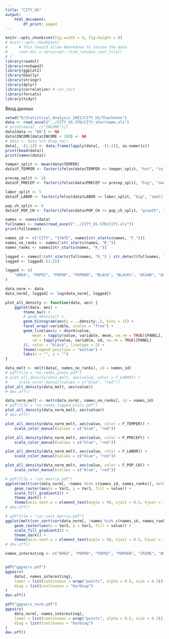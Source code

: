 ```yaml
---
title: "CITY_US"
output:
    html_document:
        df_print: paged
---
```



```r
knitr::opts_chunk$set(fig.width = 8, fig.height = 8)
# knitr::opts_chunk$set(
#     # This should allow Rmarkdown to locate the data
#     root.dir = rprojroot::find_rstudio_root_file()
# )
library(readxl)
library(reshape2)
library(ggplot2)
library(GGally)
library(stringr)
library(dplyr)
library(correlation) # cor_sort
library(forcats)
library(tidyr)
```

Ввод данных
```r
setwd("R/Statistical_Analysis_2022/CITY_US/Tkachenko")
data <- read_excel("../CITY_US.STD/CITY_shortname.xls")
# print(data[, c("INCOME")])
data[data == "NA"] <- NA
data$INCOME[data$INCOME < 100] <- NA
# data <- data %>% drop_na()
data[, -(1:2)] <- data.frame(lapply(data[, -(1:2)], as.numeric))
print(head(data))
print(names(data))
```

```r
temper_split <- mean(data$TEMPER)
data$F_TEMPER <- factor(ifelse(data$TEMPER >= temper_split, "hot", "cold"))

precep_split <- 20
data$F_PRECEP <- factor(ifelse(data$PRECEP >= precep_split, "big", "small"))

labor_split <- 5
data$F_LABOR <- factor(ifelse(data$LABOR >= labor_split, "big", "small"))

pop_ch_split <- 0
data$F_POP_CH <- factor(ifelse(data$POP_CH >= pop_ch_split, "growth", "decrease"))
```

```r

names <- names(data)
fullnames <- names(read_excel("../CITY_US.STD/CITY.xls"))
print(fullnames)

names_id <- c("CITY", "STATE", names[str_starts(names, "F_")])
names_no_ranks <- names[!str_starts(names, "R_")]
names_ranks <- names[str_starts(names, "R_")]
```


<!-- 
c("AREA", "POP92", "POP80", "POP_CH", "POPDEN", 
"OLD", "BLACK", "BLACK%", "ASIAN", "ASIAN%", "HISP", "HISP%", 
  "HH1", "FAMIL1", "DEATH", "CRIME", "SCHOOL", 
"DEGREE", "INCOME", "ASSIST", "POVERT", "OLB_BIL", "OWNER", "RENTER", 
"GROSS", "CONDOM", "TRANSP", "UNEMP", "LABOR", "LAB_F", "MANLAB", 
"TAXE", "TEMPER", "PRECEP") -->

```r
logged <- names[!(str_starts(fullnames, "R_") | str_detect(fullnames, "%|rate"))]
logged <- logged[-(1:2)]

logged <- c(
    "AREA", "POP92", "POP80", "POPDEN", "BLACK", "BLACK%", "ASIAN", "ASIAN%", "HISP", "HISP%", "BORN_F", "LANG", "INCOME", "OLB_BIL", "OWNER", "GROSS", "CONDOM", "TRANSP", "LABOR", "TAXE", "TEMPER", "PRECEP"
)

data_norm <- data
data_norm[, logged] <- log(data_norm[, logged])
```

```r

plot_all_density <- function(data, aes) {
    ggplot(data, aes) +
        theme_bw() +
        # geom_density() +
        geom_histogram(aes(y = ..density..), bins = 15) +
        facet_wrap(~variable, scales = "free") +
        geom_line(aes(y = dnorm(value,
            mean = tapply(value, variable, mean, na.rm = TRUE)[PANEL],
            sd = tapply(value, variable, sd, na.rm = TRUE)[PANEL]
        )), color = "black", linetype = 2) +
        theme(legend.position = "bottom") +
        labs(x = "", y = "")
}

data_melt <- melt(data[, names_no_ranks], id = names_id)
# pdf(file = "no_ranks_plots.pdf")
# plot_all_density(data_melt, aes(value, color = F_LABOR)) +
#     scale_color_manual(values = c("blue", "red"))
plot_all_density(data_melt, aes(value))
# dev.off()
```

<!-- # ```{r pressure, echo=FALSE, fig.cap="A caption", out.width = '100%',  fig.height=100}
# knitr::include_graphics("no_ranks_plots.pdf")
# ``` -->

```r
data_norm_melt <- melt(data_norm[, names_no_ranks], id = names_id)
# pdf(file = "no_ranks_logged_plots.pdf")
plot_all_density(data_norm_melt, aes(value))
# dev.off()

plot_all_density(data_norm_melt, aes(value, color = F_TEMPER)) +
    scale_color_manual(values = c("blue", "red"))

plot_all_density(data_norm_melt, aes(value, color = F_PRECEP)) +
    scale_color_manual(values = c("blue", "red"))

plot_all_density(data_norm_melt, aes(value, color = F_LABOR)) +
    scale_color_manual(values = c("blue", "red"))

plot_all_density(data_norm_melt, aes(value, color = F_POP_CH)) +
    scale_color_manual(values = c("blue", "red"))
```


```r
# pdf(file = "cor_matrix.pdf")
ggplot(melt(cor(data_norm[, !names %in% c(names_id, names_ranks)], method = "pearson", use = "pairwise.complete.obs"))) +
    geom_raster(aes(x = Var2, y = Var1, fill = value)) +
    scale_fill_gradient2() +
    theme_dark() +
    theme(axis.text.x = element_text(angle = 90, vjust = 0.5, hjust = 1))
# dev.off()

# pdf(file = "cor_sort_matrix.pdf")
ggplot(melt(cor_sort(cor(data_norm[, !names %in% c(names_id, names_ranks)], method = "pearson", use = "pairwise.complete.obs")))) +
    geom_raster(aes(x = Var2, y = Var1, fill = value)) +
    scale_fill_gradient2() +
    theme_dark() +
    theme(axis.text.x = element_text(angle = 90, vjust = 0.5, hjust = 1))
# dev.off()
```




```r
names_interesting <- c("AREA", "POP80", "POP92", "POPDEN", "CRIME", "BORN_F", "POVERT", "INCOME", "UNEMP", "TEMPER")


pdf("ggpairs.pdf")
ggpairs(
    data[, names_interesting],
    lower = list(continuous = wrap("points", alpha = 0.5, size = 0.3)),
    diag = list(continuous = "barDiag")
)
dev.off()
```

```r
pdf("ggpairs_norm.pdf")
ggpairs(
    data_norm[, names_interesting],
    lower = list(continuous = wrap("points", alpha = 0.5, size = 0.3)),
    diag = list(continuous = "barDiag")
)
dev.off()
```